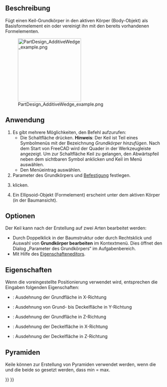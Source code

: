 <languages/>

{{Docnav/de
|[[PartDesign_AdditivePrism/de|PrismaHinzufügen]]
|[[PartDesign_Pocket/de|Tasche]]
|[[PartDesign_Workbench/de|PartDesign]]
|IconL=PartDesign_AdditivePrism.svg
|IconR=PartDesign_Pocket.svg
|IconC=Workbench_PartDesign.svg
}}

{{GuiCommand/de
|Name=PartDesign AdditiveWedge
|Name/de=PartDesign KeilHinzufügen
|MenuLocation=Part Design → Grundkörper hinzufügen → Keil
|Workbenches=[[PartDesign_Workbench/de|PartDesign]]
|Version=0.17
|SeeAlso=[[PartDesign_CompPrimitiveAdditive/de|PartDesign AuswahlGrundkörperHinzufügen]], [[PartDesign_SubtractiveWedge/de|PartDesign KeilAbziehen]]
}}

<span id="Description"></span>
==Beschreibung==

Fügt einen Keil-Grundkörper in den aktiven Körper (Body-Objekt) als Basisformelement ein oder vereinigt ihn mit den bereits vorhandenen Formelementen.

[[File:PartDesign_AdditiveWedge_example.png|200px]]

<span id="Usage"></span>
==Anwendung==

# Es gibt mehrere Möglichkeiten, den Befehl aufzurufen:
#* Die Schaltfläche {{Button|[[Image:PartDesign_AdditiveWedge.svg|16px]] [[PartDesign_AdditiveWedge/de|Keil]]}} drücken. '''Hinweis''': Der Keil ist Teil eines Symbolmenüs mit der Bezeichnung ''Grundkörper hinzufügen''. Nach dem Start von FreeCAD wird der Quader in der Werkzeugleiste angezeigt. Um zur Schaltfläche Keil zu gelangen, den Abwärtspfeil neben dem sichtbaren Symbol anklicken und Keil im Menü auswählen.
#* Den Menüeintrag {{MenuCommand|Part Design → Grundkörper hinzufügen→ [[Image:PartDesign_AdditiveWedge.svg|16px]] Keil}} auswählen.
# Parameter des Grundkörpers und [[Part_EditAttachment/de|Befestigung]] festlegen.
# {{Button|OK}} klicken.
# Ein Ellipsoid-Objekt (Formelement) erscheint unter dem aktiven Körper (in der Baumansicht).

<span id="Options"></span>
==Optionen==

Der Keil kann nach der Erstellung auf zwei Arten bearbeitet werden:
* Durch Doppelklick in der Baumstruktur oder durch Rechtsklick und Auswahl von '''Grundkörper bearbeiten''' im Kontextmenü. Dies öffnet den Dialog „Parameter des Grundkörpers“ im Aufgabenbereich.
* Mit Hilfe des [[Property_editor/de|Eigenschafteneditors]].

<span id="Properties"></span>
==Eigenschaften==

Wenn die voreingestellte Positionierung verwendet wird, entsprechen die Eingaben folgenden Eigenschaften:
*{{PropertyData/de|X min/max}} : Ausdehnung der Grundfläche in X-Richtung
*{{PropertyData/de|Y min/max}}: Ausdehnung von Grund- bis Deckelfläche in Y-Richtung
*{{PropertyData/de|Z min/max}} : Ausdehnung der Grundfläche in Z-Richtung
*{{PropertyData/de|X2 min/max}} : Ausdehnung der Deckelfläche in X-Richtung
*{{PropertyData/de|Z2 min/max}} : Ausdehnung der Deckelfläche in Z-Richtung

<span id="Pyramids"></span>
==Pyramiden==

Keile können zur Erstellung von Pyramiden verwendet werden, wenn die {{PropertyData/de|X2 min/max}} und die {{PropertyData|Z2 min/max}} beide so gesetzt werden, dass min = max.


{{Docnav/de
|[[PartDesign_AdditivePrism/de|PrismaHinzufügen]]
|[[PartDesign_Pocket/de|Tasche]]
|[[PartDesign_Workbench/de|PartDesign]]
|IconL=PartDesign_AdditivePrism.svg
|IconR=PartDesign_Pocket.svg
|IconC=Workbench_PartDesign.svg
}}

{{PartDesign_Tools_navi{{#translation:}}}}
{{Userdocnavi{{#translation:}}}}